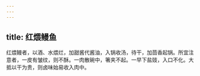 ```yaml
---
---
---
```

title: 红煨鳗鱼
---



红煨鳗者，以酒、水煨烂，加甜酱代酱油，入锅收汤，待干，加茴香起锅。所宜注意者，一皮有皱纹，则不酥。一肉散碗中，箸夹不起。一早下盐豉，入口不化。大抵以干为贵，则卤味始易收入肉中。